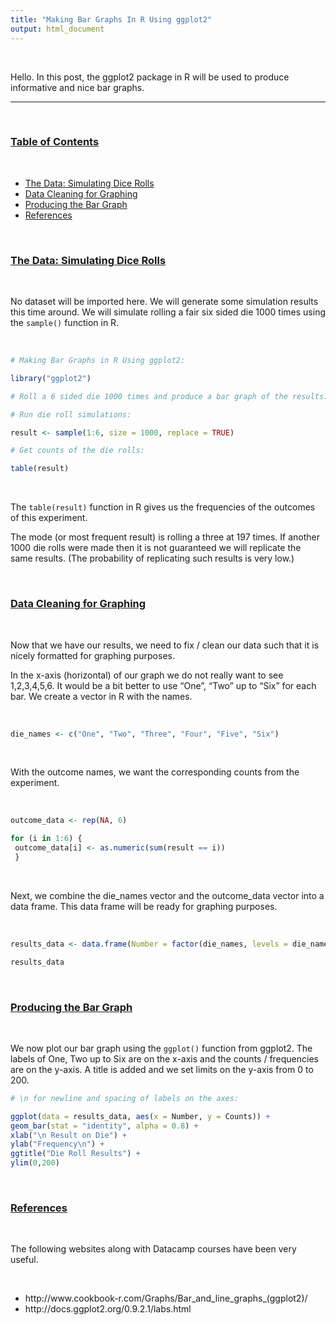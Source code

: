 ```yaml
---
title: "Making Bar Graphs In R Using ggplot2"
output: html_document
---
```


&nbsp;

Hello. In this post, the ggplot2 package in R will be used to produce informative and nice bar graphs.

---

&nbsp;

### <u>Table of Contents</u>

&nbsp;

* <a href="#data">The Data: Simulating Dice Rolls</a>
* <a href="#clean">Data Cleaning for Graphing</a>
* <a href="#bar">Producing the Bar Graph</a>
* <a href="#ref">References</a>

&nbsp;

<a name="data"></a>

### <u>The Data: Simulating Dice Rolls</u>

&nbsp;

No dataset will be imported here. We will generate some simulation results this time around. We will simulate rolling a fair six sided die 1000 times using the `sample()` function in R.

&nbsp;

```r
# Making Bar Graphs in R Using ggplot2:

library("ggplot2")

# Roll a 6 sided die 1000 times and produce a bar graph of the results:

# Run die roll simulations:

result <- sample(1:6, size = 1000, replace = TRUE)

# Get counts of the die rolls:

table(result)
```

&nbsp;


The `table(result)` function in R gives us the frequencies of the outcomes of this experiment.

The mode (or most frequent result) is rolling a three at 197 times. If another 1000 die rolls were made then it is not guaranteed we will replicate the same results. (The probability of replicating such results is very low.)

&nbsp;

<a name="clean"></a>

### <u>Data Cleaning for Graphing</u>

&nbsp;

Now that we have our results, we need to fix / clean our data such that it is nicely formatted for graphing purposes.

In the x-axis (horizontal) of our graph we do not really want to see 1,2,3,4,5,6. It would be a bit better to use "One", "Two" up to "Six" for each bar. We create a vector in R with the names.

&nbsp;

```r
die_names <- c("One", "Two", "Three", "Four", "Five", "Six")
```

&nbsp;

With the outcome names, we want the corresponding counts from the experiment.

&nbsp;

```r
outcome_data <- rep(NA, 6)

for (i in 1:6) {
 outcome_data[i] <- as.numeric(sum(result == i))
 }
```

&nbsp;

Next, we combine the die_names vector and the outcome_data vector into a data frame. This data frame will be ready for graphing purposes.

&nbsp;

```r
results_data <- data.frame(Number = factor(die_names, levels = die_names), Counts = outcome_data)

results_data
```

&nbsp;

<a name="bar"></a>

### <u>Producing the Bar Graph</u>

&nbsp;

We now plot our bar graph using the `ggplot()` function from ggplot2. The labels of One, Two up to Six are on the x-axis and the counts / frequencies are on the y-axis. A title is added and we set limits on the y-axis from 0 to 200.

```r
# \n for newline and spacing of labels on the axes:

ggplot(data = results_data, aes(x = Number, y = Counts)) +
geom_bar(stat = "identity", alpha = 0.8) +
xlab("\n Result on Die") +
ylab("Frequency\n") +
ggtitle("Die Roll Results") +
ylim(0,200)
```


&nbsp;

<a name="ref"></a>

### <u>References</u>

&nbsp;

The following websites along with Datacamp courses have been very useful.

&nbsp;

* http://www.cookbook-r.com/Graphs/Bar_and_line_graphs_(ggplot2)/
* http://docs.ggplot2.org/0.9.2.1/labs.html


